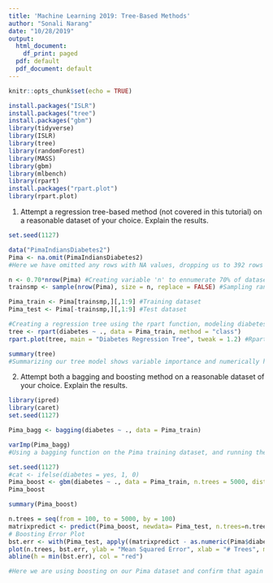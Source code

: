---
title: 'Machine Learning 2019: Tree-Based Methods'
author: "Sonali Narang"
date: "10/28/2019"
output:
  html_document:
    df_print: paged
  pdf: default
  pdf_document: default
---

```{r setup, include=FALSE}
knitr::opts_chunk$set(echo = TRUE)
```


```{r load relevant libraries, include=FALSE}
install.packages("ISLR")
install.packages("tree")
install.packages("gbm")
library(tidyverse)
library(ISLR)
library(tree)
library(randomForest)
library(MASS)
library(gbm)
library(mlbench)
library(rpart)
install.packages("rpart.plot")
library(rpart.plot)
```

1. Attempt a regression tree-based method (not covered in this tutorial) on a reasonable dataset of your choice. Explain the results. 
```{r}
set.seed(1127)

data("PimaIndiansDiabetes2")
Pima <- na.omit(PimaIndiansDiabetes2)
#Here we have omitted any rows with NA values, dropping us to 392 rows from 768. Acknowledging this is not ideal but easier to work with for the sake of this homework. 

n <- 0.70*nrow(Pima) #Creating variable 'n' to ennumerate 70% of dataset rows
trainsmp <- sample(nrow(Pima), size = n, replace = FALSE) #Sampling random rows and saving as variable

Pima_train <- Pima[trainsmp,][,1:9] #Training dataset
Pima_test <- Pima[-trainsmp,][,1:9] #Test dataset
```

```{r}
#Creating a regression tree using the rpart function, modeling diabetes variable on the rest of dataset.
tree <- rpart(diabetes ~ ., data = Pima_train, method = "class") 
rpart.plot(tree, main = "Diabetes Regression Tree", tweak = 1.2) #Rpart tree plot

summary(tree)
#Summarizing our tree model shows variable importance and numerically how nodes were split. Glucose is most important variable followed by age, insulin, and triceps.
```

2. Attempt both a bagging and boosting method on a reasonable dataset of your choice. Explain the results.

```{r}
library(ipred)
library(caret)
set.seed(1127)

Pima_bagg <- bagging(diabetes ~ ., data = Pima_train)

varImp(Pima_bagg)
#Using a bagging function on the Pima training dataset, and running the variable importance function, we find that the most important variables are still glucose, age, and insulin, with the 4th most important being mass as compared to without using a bagging method where triceps are the 4th most important. 
```

```{r}
set.seed(1127)
#cat <- ifelse(diabetes = yes, 1, 0)
Pima_boost <- gbm(diabetes ~ ., data = Pima_train, n.trees = 5000, distribution = "gaussian")
Pima_boost

summary(Pima_boost)

n.trees = seq(from = 100, to = 5000, by = 100)
matrixpredict <- predict(Pima_boost, newdata= Pima_test, n.trees=n.trees) 
# Boosting Error Plot
bst.err <- with(Pima_test, apply((matrixpredict - as.numeric(Pima$diabetes))^2, 2, mean) )
plot(n.trees, bst.err, ylab = "Mean Squared Error", xlab = "# Trees", main = "Boosting Test Error")
abline(h = min(bst.err), col = "red")

#Here we are using boosting on our Pima dataset and confirm that again glucose and age are two of the most important variables used in our model. When plotting the number of trees used vs MSE, we see a generally disorderly graph with a general positive linear trend. This confirms that our dataset does not have a high variance and is not benefiting from using a boosting method. 
```


